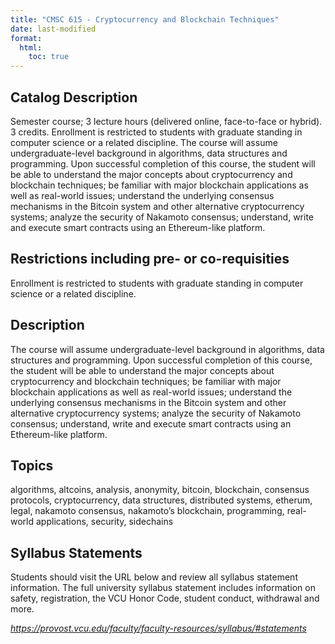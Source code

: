 ```yaml
---
title: "CMSC 615 - Cryptocurrency and Blockchain Techniques"
date: last-modified
format:
  html:
    toc: true
---
```


## Catalog Description

Semester course; 3 lecture hours (delivered online, face-to-face or hybrid). 3 credits. Enrollment is restricted to students with graduate standing in computer science or a related discipline. The course will assume undergraduate-level background in algorithms, data structures and programming. Upon successful completion of this course, the student will be able to understand the major concepts about cryptocurrency and blockchain techniques; be familiar with major blockchain applications as well as real-world issues; understand the underlying consensus mechanisms in the Bitcoin system and other alternative cryptocurrency systems; analyze the security of Nakamoto consensus; understand, write and execute smart contracts using an Ethereum-like platform.


## Restrictions including pre- or co-requisities
 
Enrollment is restricted to students with graduate standing in computer science or a related discipline.

## Description

The course will assume undergraduate-level background in algorithms, data structures and programming. Upon successful completion of this course, the student will be able to understand the major concepts about cryptocurrency and blockchain techniques; be familiar with major blockchain applications as well as real-world issues; understand the underlying consensus mechanisms in the Bitcoin system and other alternative cryptocurrency systems; analyze the security of Nakamoto consensus; understand, write and execute smart contracts using an Ethereum-like platform.

## Topics

algorithms, altcoins, analysis, anonymity, bitcoin, blockchain, consensus protocols, cryptocurrency, data structures, distributed systems, etherum, legal, nakamoto consensus, nakamoto's blockchain, programming, real-world applications, security, sidechains

## Syllabus Statements

Students should visit the URL below and review all syllabus statement information. The full university syllabus statement includes information on safety, registration, the VCU Honor Code, student conduct, withdrawal and more.

*<https://provost.vcu.edu/faculty/faculty-resources/syllabus/#statements>*


